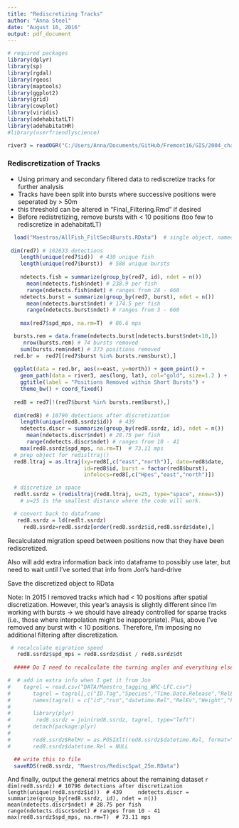 ```yaml
---
title: "Rediscretizing Tracks"
author: "Anna Steel"
date: "August 16, 2016"
output: pdf_document
---
```

```r
# required packages
library(dplyr)
library(sp)
library(rgdal)
library(rgeos)
library(maptools)
library(ggplot2)
library(grid) 
library(cowplot)
library(viridis)
library(adehabitatLT)
library(adehabitatHR)
#library(userfriendlyscience)

river3 = readOGR("C:/Users/Anna/Documents/GitHub/Fremont16/GIS/2004_channel","2004_channel_freTightclip")

```


### Rediscretization of Tracks
- Using primary and secondary filtered data to rediscretize tracks for further analysis
- Tracks have been split into bursts where successive positions were seperated by > 50m
* this threshold can be altered in "Final_Filtering.Rmd" if desired
- Before redistretizing, remove bursts with < 10 positions (too few to rediscretize in adehabitatLT)

```r
  load("Maestros/AllFish_FiltSec4Bursts.RData")  # single object, named red7
 
 dim(red7) # 102633 detections 
    length(unique(red7$id))  # 430 unique fish
    length(unique(red7$burst))  # 588 unique bursts
    
    ndetects.fish = summarize(group_by(red7, id), ndet = n())  
      mean(ndetects.fish$ndet) # 238.9 per fish
      range(ndetects.fish$ndet) # ranges from 28 - 660
    ndetects.burst = summarize(group_by(red7, burst), ndet = n())  
      mean(ndetects.burst$ndet) # 174.5 per fish
      range(ndetects.burst$ndet) # ranges from 3 - 660
      
    max(red7$spd_mps, na.rm=T)  # 86.6 mps
```

```r
  bursts.rem = data.frame(ndetects.burst[ndetects.burst$ndet<10,])
     nrow(bursts.rem) # 74 bursts removed
    sum(bursts.rem$ndet) # 373 positions removed
  red.br =  red7[(red7$burst %in% bursts.rem$burst),] 
  
  ggplot(data = red.br, aes(x=east, y=north)) + geom_point() + 
    geom_path(data = river3, aes(long, lat), col="gold", size=1.2 ) +
    ggtitle(label = "Positions Removed within Short Bursts") +
    theme_bw() + coord_fixed()
    
  red8 = red7[!(red7$burst %in% bursts.rem$burst),]
  
  dim(red8) # 10796 detections after discretization
    length(unique(red8.ssrdz$id))  # 439
    ndetects.discr = summarize(group_by(red8.ssrdz, id), ndet = n())  
      mean(ndetects.discr$ndet) # 28.75 per fish
      range(ndetects.discr$ndet) # ranges from 10 - 41
    max(red8.ssrdz$spd_mps, na.rm=T)  # 73.11 mps
  # prep object for redisltraj()
  red8.ltraj = as.ltraj(xy=red8[,c("east","north")], date=red8$date, 
                        id=red8$id, burst = factor(red8$burst),
                        infolocs=red8[,c("Hpes","east","north")])
```

```r
  # discretize in space
  redlt.ssrdz = (redisltraj(red8.ltraj, u=25, type="space", nnew=5)) 
    # u=25 is the smallest distance where the code will work.

  # convert back to dataframe
   red8.ssrdz = ld(redlt.ssrdz)
     red8.ssrdz=red8.ssrdz[order(red8.ssrdz$id,red8.ssrdz$date),]
```


Recalculated migration speed between positions now that they have been rediscretized.

Also will add extra information back into dataframe to possibly use later, but need to wait until I've sorted that info from Jon's hard-drive

Save the discretized object to RData

Note: In 2015 I removed tracks which had < 10 positions after spatial discretization. However, this year's anaysis is slightly different since I'm working with bursts  ->  we should have already controlled for sparse tracks (i.e., those where interpolation might be inapporpriate). Plus, above I've removed any burst with < 10 positions. Therefore, I'm imposing no additional filtering after discretization. 

```r
 # recalculate migration speed  
   red8.ssrdz$spd_mps = red8.ssrdz$dist / red8.ssrdz$dt
     
  ##### Do I need to recalculate the turning angles and everything else still? #####   

#  # add in extra info when I get it from Jon
#    tagrel = read.csv("DATA/Maestro_tagging_WRC-LFC.csv")
#       tagrel = tagrel[,c("ID.Tag","Species","Time.Date.Release","RelEv","Weight","Fork.Length")] # time in PST
#       names(tagrel) = c("id","run","datetime.Rel","RelEv","Weight","FL")
#        
#       library(plyr)
#        red8.ssrdz = join(red8.ssrdz, tagrel, type="left")
#       detach(package:plyr)
#   
#       red8.ssrdz$RelHr = as.POSIXlt(red8.ssrdz$datetime.Rel, format="%m/%d/%Y %H:%M")$hour
#       red8.ssrdz$datetime.Rel = NULL

  ## write this to file
  saveRDS(red8.ssrdz, "Maestros/RediscSpat_25m.RData")
```



And finally, output the general metrics about the remaining dataset
```r
    dim(red8.ssrdz) # 10796 detections after discretization
    length(unique(red8.ssrdz$id))  # 439
    ndetects.discr = summarize(group_by(red8.ssrdz, id), ndet = n())  
      mean(ndetects.discr$ndet) # 28.75 per fish
      range(ndetects.discr$ndet) # ranges from 10 - 41
    max(red8.ssrdz$spd_mps, na.rm=T)  # 73.11 mps
    ```
